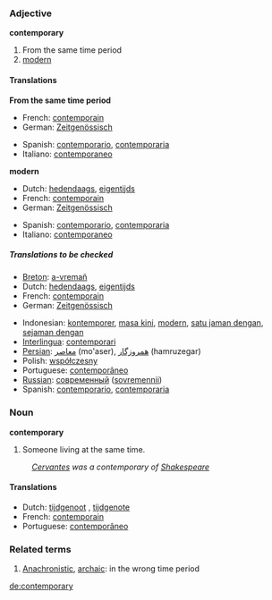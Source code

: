 ===Adjective===
'''contemporary'''

# From the same time period
# [[modern]]

====Translations====
'''From the same time period'''
{{top}}
*French: [[contemporain]]
*German: [[Zeitgenössisch]]
{{mid}}
*Spanish: [[contemporario]], [[contemporaria]]
*Italiano: [[contemporaneo]]
{{bottom}}

'''modern'''
{{top}}
*Dutch: [[hedendaags]], [[eigentijds]]
*French: [[contemporain]]
*German: [[Zeitgenössisch]]
{{mid}}
*Spanish: [[contemporario]], [[contemporaria]]
*Italiano: [[contemporaneo]]
{{bottom}}

=====Translations to be checked=====
{{checktrans}}
{{top}}
*[[Breton]]: [[a-vremañ]]
*Dutch: [[hedendaags]], [[eigentijds]]
*French: [[contemporain]]
*German: [[Zeitgenössisch]]
{{mid}}
*Indonesian: [[kontemporer]], [[masa kini]], [[modern]], [[satu jaman dengan]], [[sejaman dengan]]
*[[Interlingua]]: [[contemporari]]
*[[Persian]]: [[معاصر]] (mo'aser), [[همروزگار]] (hamruzegar)
*Polish: [[współczesny]] {{m}}
*Portuguese: [[contemporâneo]]
*[[Russian]]: [[современный]] ([[sovremennii]])
*Spanish: [[contemporario]], [[contemporaria]]
{{bottom}}

===Noun===
'''contemporary'''

#Someone living at the same time. 
:''[[Cervantes]] was a contemporary of [[Shakespeare]]''

====Translations====
*Dutch: [[tijdgenoot]] {{m}}, [[tijdgenote]] {{f}}
*French: [[contemporain]]
*Portuguese: [[contemporâneo]]

===Related terms===
#[[Anachronistic]], [[archaic]]: in the wrong time period

[[de:contemporary]]